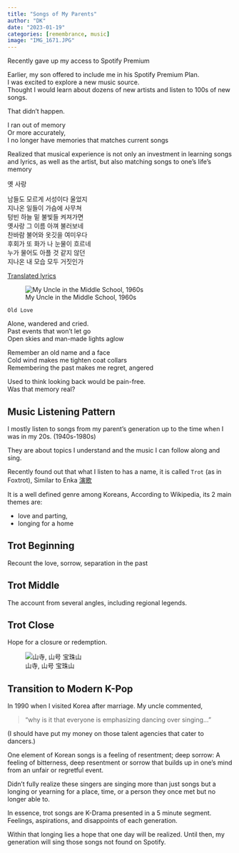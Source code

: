 ```yaml
---
title: "Songs of My Parents"
author: "DK"
date: "2023-01-19"
categories: [remembrance, music]
image: "IMG_1671.JPG"
---
```


Recently gave up my access to Spotify Premium

Earlier, my son offered to include me in his Spotify Premium Plan.  
I was excited to explore a new music source.  
Thought I would learn about dozens of new artists and listen to 100s of new songs.

That didn’t happen.

I ran out of memory  
Or more accurately,  
I no longer have memories that matches current songs

Realized that musical experience is not only an investment in learning songs and lyrics, as well as the artist, but also matching songs to one’s life’s memory

옛 사랑

남들도 모르게 서성이다 울었지  
지나온 일들이 가슴에 사무쳐  
텅빈 하늘 밑 불빛들 켜져가면  
옛사랑 그 이름 아껴 불러보네  
찬바람 불어와 옷깃을 여미우다  
후회가 또 화가 나 눈물이 흐르네  
누가 물어도 아플 것 같지 않던  
지나온 내 모습 모두 거짓인가  

[Translated lyrics](https://lyricstranslate.com/en/yes-salang-old-love.html)

![My Uncle in the Middle School, 1960s](Epson_01162023180616_2.jpg)

`Old Love`

Alone, wandered and cried.  
Past events that won't let go  
Open skies and man-made lights aglow  

Remember an old name and a face  
Cold wind makes me tighten coat collars  
Remembering the past makes me regret, angered  

Used to think looking back would be pain-free.  
Was that memory real?

## Music Listening Pattern

I mostly listen to songs from my parent’s generation up to the time when I was in my 20s. (1940s-1980s)

They are about topics I understand and the music I can follow along and sing.

Recently found out that what I listen to has a name, it is called `Trot` (as in Foxtrot),  Similar to Enka [演歌](https://en.wikipedia.org/wiki/Enka)

It is a well defined genre among Koreans,
According to Wikipedia, its 2 main themes are:

- love and parting, 
- longing for a home

## Trot Beginning

Recount the love, sorrow, separation in the past

## Trot Middle

The account from several angles, including regional legends.

## Trot Close

Hope for a closure or redemption.

![山寺, 山号 宝珠山](IMG_1935.jpg)

## Transition to Modern K-Pop

In 1990 when I visited Korea after marriage.
My uncle commented, 

>“why is it that everyone is emphasizing dancing over singing…”

(I should have put my money on those talent agencies that cater to dancers.)

One element of Korean songs is a feeling of resentment; deep sorrow: A feeling of bitterness, deep resentment or sorrow that builds up in one's mind from an unfair or regretful event.

Didn’t fully realize these singers are singing more than just songs but a longing or yearning for a place, time, or a person they once met but no longer able to.

In essence, trot songs are K-Drama presented in a 5 minute segment.
Feelings, aspirations, and disappoints of each generation.

Within that longing lies a hope that one day will be realized.
Until then, my generation will sing those songs not found on Spotify.
